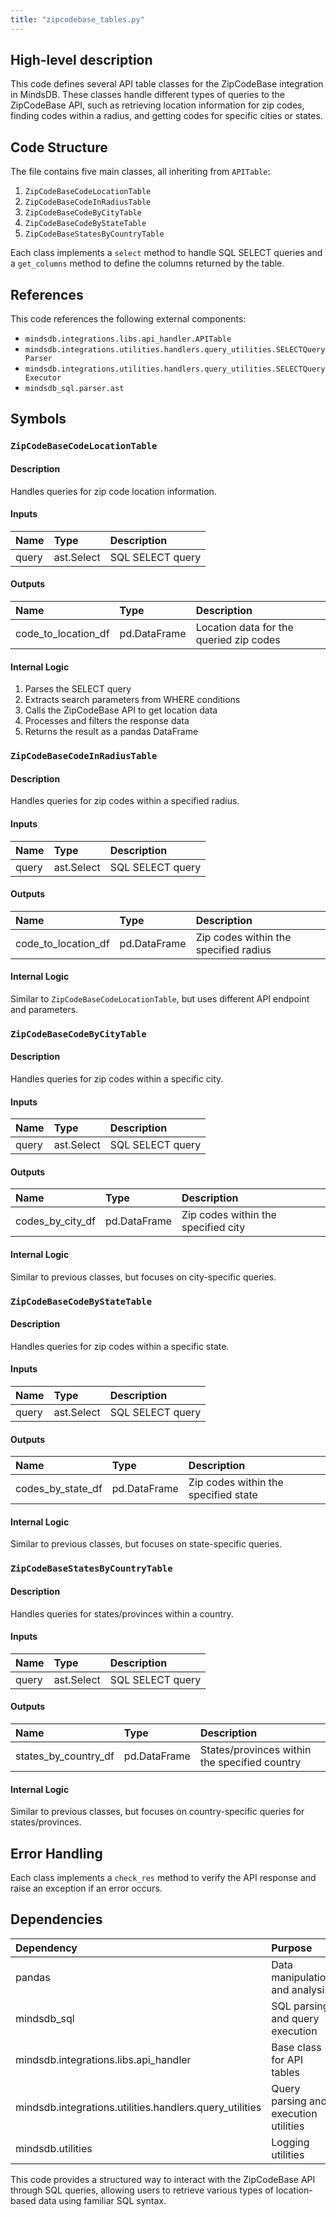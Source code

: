 ```yaml
---
title: "zipcodebase_tables.py"
---
```


## High-level description
This code defines several API table classes for the ZipCodeBase integration in MindsDB. These classes handle different types of queries to the ZipCodeBase API, such as retrieving location information for zip codes, finding codes within a radius, and getting codes for specific cities or states.

## Code Structure
The file contains five main classes, all inheriting from `APITable`:
1. `ZipCodeBaseCodeLocationTable`
2. `ZipCodeBaseCodeInRadiusTable`
3. `ZipCodeBaseCodeByCityTable`
4. `ZipCodeBaseCodeByStateTable`
5. `ZipCodeBaseStatesByCountryTable`

Each class implements a `select` method to handle SQL SELECT queries and a `get_columns` method to define the columns returned by the table.

## References
This code references the following external components:
- `mindsdb.integrations.libs.api_handler.APITable`
- `mindsdb.integrations.utilities.handlers.query_utilities.SELECTQueryParser`
- `mindsdb.integrations.utilities.handlers.query_utilities.SELECTQueryExecutor`
- `mindsdb_sql.parser.ast`

## Symbols

### `ZipCodeBaseCodeLocationTable`
#### Description
Handles queries for zip code location information.

#### Inputs
| Name | Type | Description |
|:-----|:-----|:------------|
| query | ast.Select | SQL SELECT query |

#### Outputs
| Name | Type | Description |
|:-----|:-----|:------------|
| code_to_location_df | pd.DataFrame | Location data for the queried zip codes |

#### Internal Logic
1. Parses the SELECT query
2. Extracts search parameters from WHERE conditions
3. Calls the ZipCodeBase API to get location data
4. Processes and filters the response data
5. Returns the result as a pandas DataFrame

### `ZipCodeBaseCodeInRadiusTable`
#### Description
Handles queries for zip codes within a specified radius.

#### Inputs
| Name | Type | Description |
|:-----|:-----|:------------|
| query | ast.Select | SQL SELECT query |

#### Outputs
| Name | Type | Description |
|:-----|:-----|:------------|
| code_to_location_df | pd.DataFrame | Zip codes within the specified radius |

#### Internal Logic
Similar to `ZipCodeBaseCodeLocationTable`, but uses different API endpoint and parameters.

### `ZipCodeBaseCodeByCityTable`
#### Description
Handles queries for zip codes within a specific city.

#### Inputs
| Name | Type | Description |
|:-----|:-----|:------------|
| query | ast.Select | SQL SELECT query |

#### Outputs
| Name | Type | Description |
|:-----|:-----|:------------|
| codes_by_city_df | pd.DataFrame | Zip codes within the specified city |

#### Internal Logic
Similar to previous classes, but focuses on city-specific queries.

### `ZipCodeBaseCodeByStateTable`
#### Description
Handles queries for zip codes within a specific state.

#### Inputs
| Name | Type | Description |
|:-----|:-----|:------------|
| query | ast.Select | SQL SELECT query |

#### Outputs
| Name | Type | Description |
|:-----|:-----|:------------|
| codes_by_state_df | pd.DataFrame | Zip codes within the specified state |

#### Internal Logic
Similar to previous classes, but focuses on state-specific queries.

### `ZipCodeBaseStatesByCountryTable`
#### Description
Handles queries for states/provinces within a country.

#### Inputs
| Name | Type | Description |
|:-----|:-----|:------------|
| query | ast.Select | SQL SELECT query |

#### Outputs
| Name | Type | Description |
|:-----|:-----|:------------|
| states_by_country_df | pd.DataFrame | States/provinces within the specified country |

#### Internal Logic
Similar to previous classes, but focuses on country-specific queries for states/provinces.

## Error Handling
Each class implements a `check_res` method to verify the API response and raise an exception if an error occurs.

## Dependencies
| Dependency | Purpose |
|:-----------|:--------|
| pandas | Data manipulation and analysis |
| mindsdb_sql | SQL parsing and query execution |
| mindsdb.integrations.libs.api_handler | Base class for API tables |
| mindsdb.integrations.utilities.handlers.query_utilities | Query parsing and execution utilities |
| mindsdb.utilities | Logging utilities |

This code provides a structured way to interact with the ZipCodeBase API through SQL queries, allowing users to retrieve various types of location-based data using familiar SQL syntax.